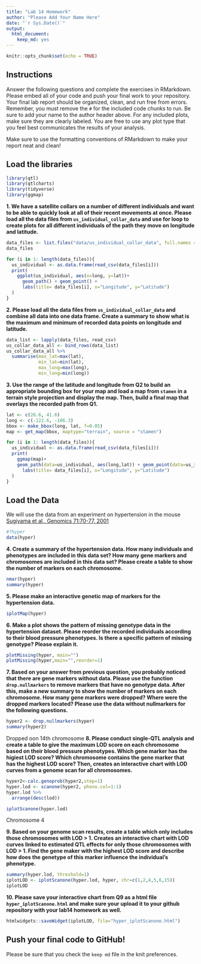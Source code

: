 ```yaml
---
title: "Lab 14 Homework"
author: "Please Add Your Name Here"
date: "`r Sys.Date()`"
output: 
  html_document: 
    keep_md: yes
---
```


```r
knitr::opts_chunk$set(echo = TRUE)
```

## Instructions
Answer the following questions and complete the exercises in RMarkdown. Please embed all of your code and push your final work to your repository. Your final lab report should be organized, clean, and run free from errors. Remember, you must remove the `#` for the included code chunks to run. Be sure to add your name to the author header above. For any included plots, make sure they are clearly labeled. You are free to use any plot type that you feel best communicates the results of your analysis.  

Make sure to use the formatting conventions of RMarkdown to make your report neat and clean!  

## Load the libraries
```r
library(qtl)
library(qtlcharts)
library(tidyverse)
library(ggmap)
```

**1. We have a satellite collars on a number of different individuals and want to be able to quickly look at all of their recent movements at once. Please load all the data files from `us_individual_collar_data` and use for loop to create plots for all different individuals of the path they move on longitude and latitude.**
```r
data_files <- list.files("data/us_individual_collar_data", full.names = TRUE)
data_files
```
```r
for (i in 1: length(data_files)){
  us_individual <- as.data.frame(read_csv(data_files[i]))
  print(
    ggplot(us_individual, aes(x=long, y=lat))+
      geom_path() + geom_point() +
      labs(title= data_files[i], x="Longitude", y="Latitude")
  )
}

```

**2. Please load all the data files from `us_individual_collar_data` and combine all data into one data frame. Create a summary to show what is the maximum and minimum of recorded data points on longitude and latitude.**
```r
data_list <- lapply(data_files, read_csv)
us_collar_data_all <- bind_rows(data_list)
us_collar_data_all %>% 
  summarise(max_lat=max(lat),
            min_lat=min(lat),
            max_long=max(long),
            min_long=min(long))
```

**3. Use the range of the latitude and longitude from Q2 to build an appropriate bounding box for your map and load a map from `stamen` in a terrain style projection and display the map. Then, build a final map that overlays the recorded path from Q1.**
```r
lat <- c(26.6, 41.6)
long <- c(-122.6, -106.3)
bbox <- make_bbox(long, lat, f=0.05)
map <- get_map(bbox, maptype="terrain", source = "stamen")

for (i in 1: length(data_files)){
  us_individual <- as.data.frame(read_csv(data_files[i]))
  print(
    ggmap(map)+
    geom_path(data=us_individual, aes(long,lat)) + geom_point(data=us_individual, aes(long,lat)) +
      labs(title= data_files[i], x="Longitude", y="Latitude")
  )
}
```

## Load the Data
We will use the data from an experiment on hypertension in the mouse [Sugiyama et al., Genomics 71:70-77, 2001](https://www.sciencedirect.com/science/article/pii/S0888754300964012?via%3Dihub)
```r
#?hyper
data(hyper)
```

**4. Create a summary of the hypertension data. How many individuals and phenotypes are included in this data set? How many gene markers and chromosomes are included in this data set? Please create a table to show the number of markers on each chromosome.**
```r
nmar(hyper)
summary(hyper)
```

**5. Please make an interactive genetic map of markers for the hypertension data.**
```r
iplotMap(hyper)
```

**6. Make a plot shows the pattern of missing genotype data in the hypertension dataset. Please reorder the recorded individuals according to their blood pressure phenotypes. Is there a specific pattern of missing genotype? Please explain it.**
```r
plotMissing(hyper, main="")
plotMissing(hyper,main="",reorder=1)
```

**7. Based on your answer from previous question, you probably noticed that there are gene markers without data. Please use the function `drop.nullmarkers` to remove markers that have no genotype data. After this, make a new summary to show the number of markers on each chromosome. How many gene markers were dropped? Where were the dropped markers located? Please use the data without nullmarkers for the following questions.**
```r
hyper2 <- drop.nullmarkers(hyper)
summary(hyper2)
```
Dropped oon 14th chromosome
**8. Please conduct single-QTL analysis and create a table to give the maximum LOD score on each chromosome based on their blood pressure phenotypes. Which gene marker has the higiest LOD score? Which chromosome contains the gene marker that has the highest LOD score? Then, creates an interactive chart with LOD curves from a genome scan for all chromosomes.**
```r
hyper2<-calc.genoprob(hyper2,step=1)
hyper.lod <- scanone(hyper2, pheno.col=1:1)
hyper.lod %>% 
  arrange(desc(lod))
```
```r

iplotScanone(hyper.lod)
```
Chromosome 4

**9. Based on your genome scan results, create a table which only includes those chromosomes with LOD > 1. Creates an interactive chart with LOD curves linked to estimated QTL effects for only those chromosomes with LOD > 1. Find the gene maker with the highest LOD score and describe how does the genetype of this marker influence the individual's phenotype.**
```r
summary(hyper.lod, threshold=1)
iplotLOD <- iplotScanone(hyper.lod, hyper, chr=c(1,2,4,5,6,15))
iplotLOD
```

**10. Please save your interactive chart from Q9 as a html file `hyper_iplotScanone.html` and make sure your upload it to your github repository with your lab14 homework as well.**
```r
htmlwidgets::saveWidget(iplotLOD, file="hyper_iplotScanone.html")
```

## Push your final code to GitHub!
Please be sure that you check the `keep md` file in the knit preferences. 